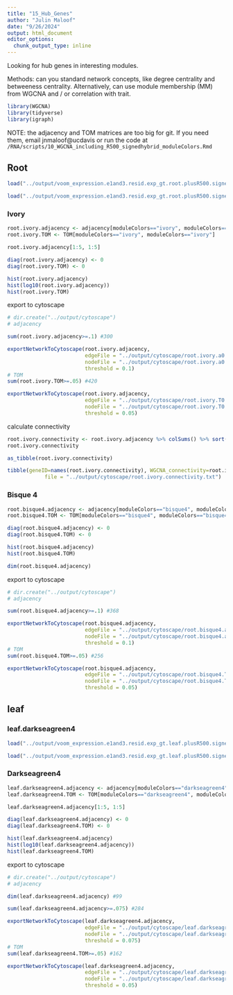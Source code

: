 ```yaml
---
title: "15_Hub_Genes"
author: "Julin Maloof"
date: "9/26/2024"
output: html_document
editor_options: 
  chunk_output_type: inline
---
```


Looking for hub genes in interesting modules.

Methods: can you standard network concepts, like degree centrality and betweeness centrality.  Alternatively, can use module membership (MM) from WGCNA and / or correlation with trait. 

```r
library(WGCNA)
library(tidyverse)
library(igraph)
```

NOTE: the adjacency and TOM matrices are too big for git.  If you need them, email jnmaloof@ucdavis or run the code at `/RNA/scripts/10_WGCNA_including_R500_signedhybrid_moduleColors.Rmd`

## Root

```r
load("../output/voom_expression.e1and3.resid.exp_gt.root.plusR500.signedhybrid.txt.gz.WGCNA.softthresh10.signedhybrid.RData")

load("../output/voom_expression.e1and3.resid.exp_gt.root.plusR500.signedhybrid.txt.gz.WGCNA.softthresh10.signedhybrid.adjacencyTOM.Rdata")
```


### Ivory
```r
root.ivory.adjacency <- adjacency[moduleColors=="ivory", moduleColors=="ivory"]
root.ivory.TOM <- TOM[moduleColors=="ivory", moduleColors=="ivory"]

root.ivory.adjacency[1:5, 1:5]

diag(root.ivory.adjacency) <- 0
diag(root.ivory.TOM) <- 0

hist(root.ivory.adjacency)
hist(log10(root.ivory.adjacency))
hist(root.ivory.TOM)
```

export to cytoscape
```r
# dir.create("../output/cytoscape")
# adjacency 

sum(root.ivory.adjacency>=.1) #300

exportNetworkToCytoscape(root.ivory.adjacency, 
                         edgeFile = "../output/cytoscape/root.ivory.a0.1.edge.txt",
                         nodeFile = "../output/cytoscape/root.ivory.a0.1.node.txt",
                         threshold = 0.1)
# TOM
sum(root.ivory.TOM>=.05) #420

exportNetworkToCytoscape(root.ivory.adjacency, 
                         edgeFile = "../output/cytoscape/root.ivory.T0.05.edge.txt",
                         nodeFile = "../output/cytoscape/root.ivory.T0.05.node.txt",
                         threshold = 0.05)

```


calculate connectivity
```r
root.ivory.connectivity <- root.ivory.adjacency %>% colSums() %>% sort(decreasing = TRUE) 
root.ivory.connectivity

as_tibble(root.ivory.connectivity)

tibble(geneID=names(root.ivory.connectivity), WGCNA_connectivity=root.ivory.connectivity) %>% write_tsv(
            file = "../output/cytoscape/root.ivory.connectivity.txt")
```
### Bisque 4

```r
root.bisque4.adjacency <- adjacency[moduleColors=="bisque4", moduleColors=="bisque4"]
root.bisque4.TOM <- TOM[moduleColors=="bisque4", moduleColors=="bisque4"]

diag(root.bisque4.adjacency) <- 0
diag(root.bisque4.TOM) <- 0

hist(root.bisque4.adjacency)
hist(root.bisque4.TOM)

dim(root.bisque4.adjacency)
```

export to cytoscape
```r
# dir.create("../output/cytoscape")
# adjacency 

sum(root.bisque4.adjacency>=.1) #368

exportNetworkToCytoscape(root.bisque4.adjacency, 
                         edgeFile = "../output/cytoscape/root.bisque4.a0.1.edge.txt",
                         nodeFile = "../output/cytoscape/root.bisque4.a0.1.node.txt",
                         threshold = 0.1)
# TOM
sum(root.bisque4.TOM>=.05) #256

exportNetworkToCytoscape(root.bisque4.adjacency, 
                         edgeFile = "../output/cytoscape/root.bisque4.T0.05.edge.txt",
                         nodeFile = "../output/cytoscape/root.bisque4.T0.05.node.txt",
                         threshold = 0.05)

```


## leaf
   
### leaf.darkseagreen4
   

```r
load("../output/voom_expression.e1and3.resid.exp_gt.leaf.plusR500.signedhybrid.txt.gz.WGCNA.softthresh10.signedhybrid.RData")

load("../output/voom_expression.e1and3.resid.exp_gt.leaf.plusR500.signedhybrid.txt.gz.WGCNA.softthresh10.signedhybrid.adjacencyTOM.Rdata")
```


### Darkseagreen4

```r
leaf.darkseagreen4.adjacency <- adjacency[moduleColors=="darkseagreen4", moduleColors=="darkseagreen4"]
leaf.darkseagreen4.TOM <- TOM[moduleColors=="darkseagreen4", moduleColors=="darkseagreen4"]

leaf.darkseagreen4.adjacency[1:5, 1:5]

diag(leaf.darkseagreen4.adjacency) <- 0
diag(leaf.darkseagreen4.TOM) <- 0

hist(leaf.darkseagreen4.adjacency)
hist(log10(leaf.darkseagreen4.adjacency))
hist(leaf.darkseagreen4.TOM)
```

export to cytoscape
```r
# dir.create("../output/cytoscape")
# adjacency 

dim(leaf.darkseagreen4.adjacency) #99

sum(leaf.darkseagreen4.adjacency>=.075) #284

exportNetworkToCytoscape(leaf.darkseagreen4.adjacency, 
                         edgeFile = "../output/cytoscape/leaf.darkseagreen4.a0.1.edge.txt",
                         nodeFile = "../output/cytoscape/leaf.darkseagreen4.a0.1.node.txt",
                         threshold = 0.075)
# TOM
sum(leaf.darkseagreen4.TOM>=.05) #162

exportNetworkToCytoscape(leaf.darkseagreen4.adjacency, 
                         edgeFile = "../output/cytoscape/leaf.darkseagreen4.T0.05.edge.txt",
                         nodeFile = "../output/cytoscape/leaf.darkseagreen4.T0.05.node.txt",
                         threshold = 0.05)

```
   